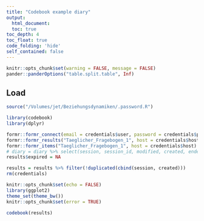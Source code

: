 ```yaml
---
title: "Codebook example diary"
output:
  html_document:
  toc: true
toc_depth: 4
toc_float: true
code_folding: 'hide'
self_contained: false
---
```


  ```r
knitr::opts_chunk$set(warning = FALSE, message = FALSE)
pander::panderOptions("table.split.table", Inf)
```


## Load
```r
source("/Volumes/jet/Beziehungsdynamiken/.password.R")
```
```r
library(codebook)
library(dplyr)
```
```r
formr::formr_connect(email = credentials$user, password = credentials$password, host = credentials$host)
formr::formr_results("Taeglicher_Fragebogen_1", host = credentials$host, quiet = T) -> results
formr::formr_items("Taeglicher_Fragebogen_1", host = credentials$host) -> diary_items
# diary = diary %>% select(session, session_id, modified, created, ended, special_events, desirability_partner, NARQ_admiration_1, NARQ_admiration_2, NARQ_admiration_3, NARQ_rivalry_1, NARQ_rivalry_2, NARQ_rivalry_3, NARQ_admiration, NARQ_rivalry)
results$expired = NA

results = results %>% filter(!duplicated(cbind(session, created)))
rm(credentials)

knitr::opts_chunk$set(echo = FALSE)
library(ggplot2)
theme_set(theme_bw())
knitr::opts_chunk$set(error = TRUE)
```

```r
codebook(results)
```


